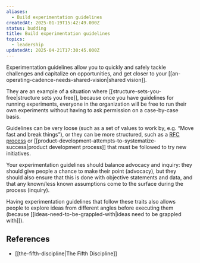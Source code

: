 ```yaml
---
aliases:
  - Build experimentation guidelines
createdAt: 2025-01-19T15:42:49.000Z
status: budding
title: Build experimentation guidelines
topics:
  - leadership
updatedAt: 2025-04-21T17:30:45.000Z
---
```

Experimentation guidelines allow you to quickly and safely tackle challenges and capitalize on opportunities, and get closer to your [[an-operating-cadence-needs-shared-vision|shared vision]].

They are an example of a situation where [[structure-sets-you-free|structure sets you free]], because once you have guidelines for running experiments, everyone in the organization will be free to run their own experiments without having to ask permission on a case-by-case basis.

Guidelines can be very loose (such as a set of values to work by, e.g. “Move fast and break things”), or they can be more structured, such as a [RFC process](https://nebulab.com/blog/driving-organizational-change-with-rfcs) or [[product-development-attempts-to-systematize-success|product development process]] that must be followed to try new initiatives.

Your experimentation guidelines should balance advocacy and inquiry: they should give people a chance to make their point (advocacy), but they should also ensure that this is done with objective statements and data, and that any known/less known assumptions come to the surface during the process (inquiry).

Having experimentation guidelines that follow these traits also allows people to explore ideas from different angles before executing them (because [[ideas-need-to-be-grappled-with|ideas need to be grappled with]]).

## References

- [[the-fifth-discipline|The Fifth Discipline]]
